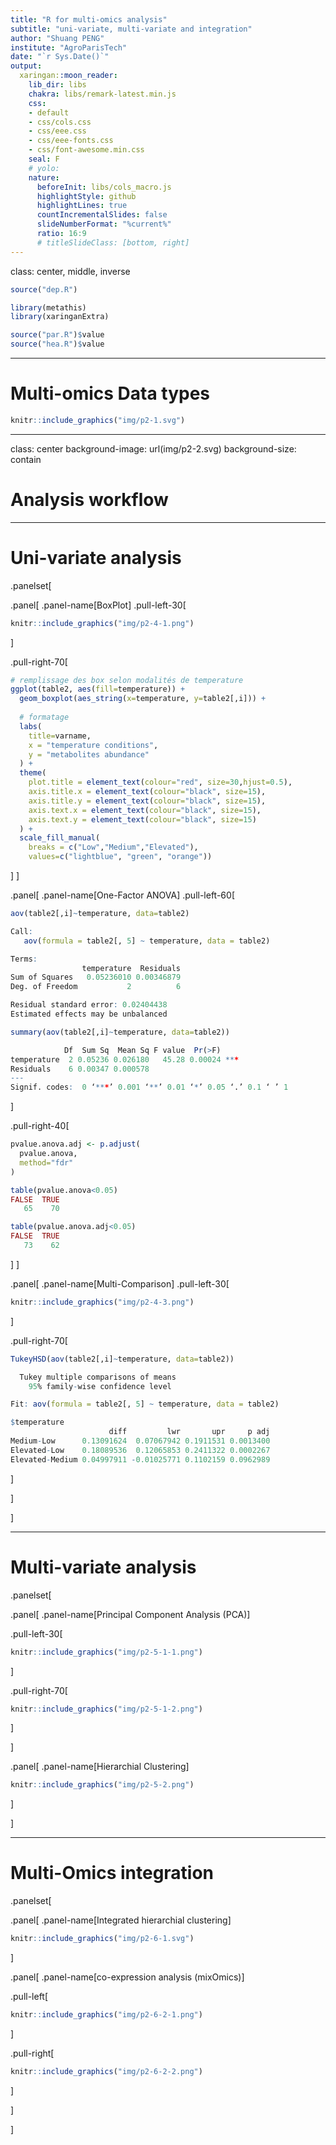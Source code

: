 ```yaml
---
title: "R for multi-omics analysis"
subtitle: "uni-variate, multi-variate and integration"
author: "Shuang PENG"
institute: "AgroParisTech"
date: "`r Sys.Date()`"
output:
  xaringan::moon_reader:
    lib_dir: libs
    chakra: libs/remark-latest.min.js
    css:
    - default
    - css/cols.css
    - css/eee.css
    - css/eee-fonts.css
    - css/font-awesome.min.css
    seal: F
    # yolo: 
    nature:
      beforeInit: libs/cols_macro.js
      highlightStyle: github
      highlightLines: true
      countIncrementalSlides: false
      slideNumberFormat: "%current%"
      ratio: 16:9
      # titleSlideClass: [bottom, right]
---
```


class: center, middle, inverse

```r
source("dep.R")

library(metathis)
library(xaringanExtra)

source("par.R")$value
source("hea.R")$value
```

---

# Multi-omics Data types

```r
knitr::include_graphics("img/p2-1.svg")
```

---

class: center
background-image: url(img/p2-2.svg)
background-size: contain

# Analysis workflow

---

# Uni-variate analysis

.panelset[

.panel[
.panel-name[BoxPlot]
.pull-left-30[
```r
knitr::include_graphics("img/p2-4-1.png")
```
]

.pull-right-70[
```r
# remplissage des box selon modalités de temperature
ggplot(table2, aes(fill=temperature)) + 
  geom_boxplot(aes_string(x=temperature, y=table2[,i])) +
  
  # formatage 
  labs(
    title=varname, 
    x = "temperature conditions", 
    y = "metabolites abundance"
  ) + 
  theme(
    plot.title = element_text(colour="red", size=30,hjust=0.5), 
    axis.title.x = element_text(colour="black", size=15), 
    axis.title.y = element_text(colour="black", size=15), 
    axis.text.x = element_text(colour="black", size=15), 
    axis.text.y = element_text(colour="black", size=15)
  ) + 
  scale_fill_manual(
    breaks = c("Low","Medium","Elevated"), 
    values=c("lightblue", "green", "orange")) 
```
]
]

.panel[
.panel-name[One-Factor ANOVA]
.pull-left-60[
```r
aov(table2[,i]~temperature, data=table2)

Call:
   aov(formula = table2[, 5] ~ temperature, data = table2)

Terms:
                temperature  Residuals
Sum of Squares   0.05236010 0.00346879
Deg. of Freedom           2          6

Residual standard error: 0.02404438
Estimated effects may be unbalanced

summary(aov(table2[,i]~temperature, data=table2))

            Df  Sum Sq  Mean Sq F value  Pr(>F)    
temperature  2 0.05236 0.026180   45.28 0.00024 ***
Residuals    6 0.00347 0.000578                    
---
Signif. codes:  0 ‘***’ 0.001 ‘**’ 0.01 ‘*’ 0.05 ‘.’ 0.1 ‘ ’ 1
```
]

.pull-right-40[
```r
pvalue.anova.adj <- p.adjust(
  pvalue.anova,
  method="fdr"
)

table(pvalue.anova<0.05)
FALSE  TRUE
   65    70

table(pvalue.anova.adj<0.05)
FALSE  TRUE
   73    62
```
]
]

.panel[
.panel-name[Multi-Comparison]
.pull-left-30[
```r
knitr::include_graphics("img/p2-4-3.png")
```
]

.pull-right-70[
```r
TukeyHSD(aov(table2[,i]~temperature, data=table2))

  Tukey multiple comparisons of means
    95% family-wise confidence level

Fit: aov(formula = table2[, 5] ~ temperature, data = table2)

$temperature
                      diff         lwr       upr     p adj
Medium-Low      0.13091624  0.07067942 0.1911531 0.0013400
Elevated-Low    0.18089536  0.12065853 0.2411322 0.0002267
Elevated-Medium 0.04997911 -0.01025771 0.1102159 0.0962989
```
]

]

]

---

# Multi-variate analysis

.panelset[

.panel[
.panel-name[Principal Component Analysis (PCA)]

.pull-left-30[
```r
knitr::include_graphics("img/p2-5-1-1.png")
```
]

.pull-right-70[
```r
knitr::include_graphics("img/p2-5-1-2.png")
```
]

]

.panel[
.panel-name[Hierarchial Clustering]
```r
knitr::include_graphics("img/p2-5-2.png")
```
]

]

---

# Multi-Omics integration

.panelset[

.panel[
.panel-name[Integrated hierarchial clustering]
```r
knitr::include_graphics("img/p2-6-1.svg")
```
]

.panel[
.panel-name[co-expression analysis (mixOmics)]

.pull-left[
```r
knitr::include_graphics("img/p2-6-2-1.png")
```
]

.pull-right[
```r
knitr::include_graphics("img/p2-6-2-2.png")
```
]

]

]
